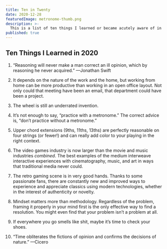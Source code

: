 ```yaml
---
title: Ten in Twenty
date: 2020-12-28
featuredImage: metronome-thumb.png
description: >-
  This is a list of ten things I learned or became acutely aware of in 2020 amid extraordinary circumstances.
published: true
---
```


## Ten Things I Learned in 2020

1. “Reasoning will never make a man correct an ill opinion, which by reasoning he never acquired.”
—Jonathan Swift

2. It depends on the nature of the work and the home, but working from home can be more productive than working in an open office layout. Not only could that meeting have been an email, that department could have been a project.

3. The wheel is still an underrated invention.

4. It’s not enough to say, “practice with a metronome.” The correct advice is, “don’t practice without a metronome.”

5. Upper chord extensions (9ths, 11ths, 13ths) are perfectly reasonable on four strings (or fewer!) and can really add color to your playing in the right context.

6. The video games industry is now larger than the movie and music industries _combined_. The best examples of the medium interweave interactive experiences with cinematography, music, and art in ways that traditional media never could.

7. The retro gaming scene is in very good hands. Thanks to some passionate fans, there are constantly new and improved ways to experience and appreciate classics using modern technologies, whether in the interest of authenticity or novelty.

8. Mindset matters more than methodology. Regardless of the problem, framing it properly in your mind first is the only effective way to find a resolution. You might even find that your problem isn’t a problem at all.

9. If everywhere you go smells like shit, maybe it’s time to check your shoes.

10. “Time obliterates the fictions of opinion and confirms the decisions of nature.” 
—Cicero